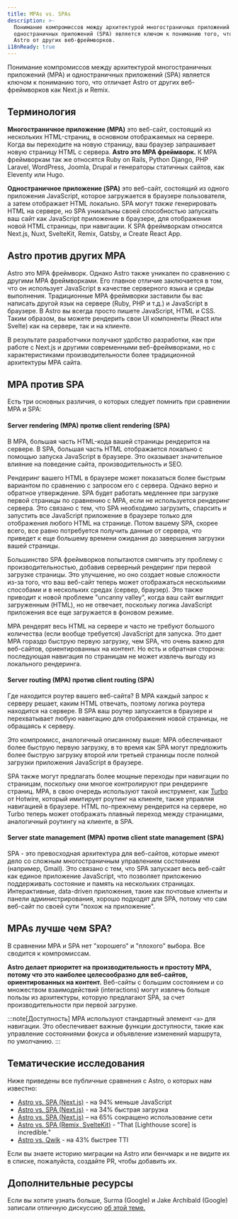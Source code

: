 ```yaml
---
title: MPAs vs. SPAs
description: >-
  Понимание компромиссов между архитектурой многостраничных приложений (MPA) и
  одностраничных приложений (SPA) является ключом к пониманию того, что отличает
  Astro от других веб-фреймворков.
i18nReady: true
---
```


Понимание компромиссов между архитектурой многостраничных приложений (MPA) и одностраничных приложений (SPA) является ключом к пониманию того,
что отличает Astro от других веб-фреймворков как Next.js и Remix.

## Терминология

**Многостраничное приложение (MPA)** это веб-сайт, состоящий из нескольких HTML-страниц, в основном отображаемых на сервере.
Когда вы переходите на новую страницу, ваш браузер запрашивает новую страницу HTML с сервера.
**Astro это MPA фреймворк.** 
К MPA фреймворкам так же относятся Ruby on Rails, Python Django, PHP Laravel, WordPress, Joomla, Drupal и генераторы статичных сайтов, как Eleventy или Hugo.

**Одностраничное приложение (SPA)** это веб-сайт, состоящий из одного приложения JavaScript, которое загружается в браузере пользователя, а затем отображает HTML локально.
SPA могут *также* генерировать HTML на сервере, но SPA уникальны своей способностью запускать ваш сайт как JavaScript приложение
в браузере, для отображения новой HTML страницы, при навигации. К SPA фреймворкам относятся Next.js, Nuxt, SvelteKit, Remix, Gatsby, и
Create React App.

## Astro против других MPA

Astro это MPA фреймворк.
Однако Astro также уникален по сравнению с другими MPA фреймворками.
Его главное отличие заключается в том, что он использует JavaScript в качестве серверного языка и среды выполнения.
Традиционные MPA фреймворки заставили бы вас написать другой язык на сервере (Ruby, PHP и т.д.) и JavaScript в браузере.
В Astro вы всегда просто пишете JavaScript, HTML и CSS. Таким образом, вы можете рендерить свои UI компоненты (React или Svelte)
как на сервере, так и на клиенте.

В результате разработчики получают удобство разработки, как при работе с Next.js и другими современными веб-фреймворками,
но с характеристиками производительности более традиционной архитектуры MPA сайта.

## MPA против SPA

Есть три основных различия, о которых следует помнить при сравнении MPA и SPA:

#### Server rendering (MPA) против client rendering (SPA)

В MPA, большая часть HTML-кода вашей страницы рендерится на сервере.
В SPA, большая часть HTML отображается локально с помощью запуска JavaScript в браузере.
Это оказывает значительное влияние на поведение сайта, производительность и SEO.

Рендеринг вашего HTML в браузере может показаться более быстрым вариантом по сравнению с запросом его с сервера.
Однако верно и обратное утверждение. SPA будет работать медленнее при загрузке первой страницы по сравнению с MPA,
если не используется рендеринг сервера.
Это связано с тем, что SPA необходимо загрузить, спарсить и запустить все JavaScript приложение в браузере только для отображения
любого HTML на странице. Потом вашему SPA, скорее всего, все равно потребуется получить данные от сервера, что приведет к еще большему времени ожидания до
завершения загрузки вашей страницы.

Большинство SPA фреймворков попытаются смягчить эту проблему с производительностью, добавив серверный рендеринг при первой загрузке страницы.
Это улучшение, но оно создает новые сложности из-за того, что ваш веб-сайт теперь может отображаться
несколькими способами и в нескольких средах (сервер, браузер).
Это также приводит к новой проблеме "uncanny valley", когда ваш сайт выглядит загруженным (HTML), но не отвечает, поскольку
логика JavaScript приложения все еще загружается в фоновом режиме.

MPA рендерят весь HTML на сервере и часто не требуют большого количества (если вообще требуется) JavaScript для запуска.
Это дает MPA гораздо быструю первую загрузку, чем SPA, что очень важно для веб-сайтов, ориентированных на контент.
Но есть и обратная сторона: последующая навигация по страницам не может извлечь выгоду из локального рендеринга.


#### Server routing (MPA) против client routing (SPA)

Где находится роутер вашего веб-сайта?
В MPA каждый запрос к серверу решает, каким HTML отвечать, поэтому логика роутера находится на сервере.
В SPA ваш роутер запускается в браузере и перехватывает любую навигацию для отображения новой страницы, не обращаясь к серверу.

Это компромисс, аналогичный описанному выше: MPA обеспечивают более быструю первую загрузку,
в то время как SPA могут предложить более быструю загрузку второй или третьей страницы после полной загрузки приложения JavaScript в браузере.

SPA также могут предлагать более мощные переходы при навигации по страницам, поскольку они многое контролируют при рендеринге страниц.
MPA, в свою очередь используют такой инструмент, как [Turbo](https://turbo.hotwired.dev/) от Hotwire, который 
имитирует роутинг на клиенте, также управляя навигацией в браузере.
HTML по-прежнему рендерится на сервере, но Turbo теперь может отображать плавный переход между страницами, аналогичный роутингу на клиенте, в SPA.

#### Server state management (MPA) против client state management (SPA)

SPA - это превосходная архитектура для веб-сайтов, которые имеют дело со сложным многостраничным управлением состоянием (например, Gmail).
Это связано с тем, что SPA запускает весь веб-сайт как единое приложение JavaScript, что позволяет приложению поддерживать
состояние и память на нескольких страницах. Интерактивные, data-driven приложения, такие как почтовые клиенты и панели администрирования, хорошо
подходят для SPA, потому что сам веб-сайт по своей сути "похож на приложение".


## MPAs лучше чем SPA?

В сравнении MPA и SPA нет "хорошего" и "плохого" выбора. Все сводится к компромиссам.

**Astro делает приоритет на производительность и простоту MPA, потому что это наиболее целесообразно для веб-сайтов, ориентированных на контент.**
Веб-сайты с большим состоянием и со множеством взаимодействий (interactions) могут извлечь больше пользы из архитектуры,
которую предлагают SPA, за счет производительности при первой загрузке.

:::note[Доступность]
MPA используют стандартный элемент `<a>` для навигации.
Это обеспечивает важные функции доступности, такие как управление состояниями фокуса и объявление изменений маршрута, по умолчанию.
:::

## Тематические исследования

Ниже приведены все публичные сравнения с Astro, о которых нам известно:

- [Astro vs. SPA (Next.js)](https://twitter.com/t3dotgg/status/1437195415439360003) - на 94% меньше JavaScript
- [Astro vs. SPA (Next.js)](https://twitter.com/jlengstorf/status/1442707241627385860?lang=en) - на 34% быстрая загрузка
- [Astro vs. SPA (Next.js)](https://vanntile.com/blog/next-to-astro) – на 65% сокращено использование сети
- [Astro vs. SPA (Remix, SvelteKit)](https://www.youtube.com/watch?v=2ZEMb_H-LYE&t=8163s) - "That [Lighthouse score] is incredible."
- [Astro vs. Qwik](https://www.youtube.com/watch?v=2ZEMb_H-LYE&t=8504s) - на 43% быстрее TTI

Если вы знаете историю миграции на Astro или бенчмарк и не видите их в списке, пожалуйста, создайте PR, чтобы добавить их.

## Дополнительные ресурсы

Если вы хотите узнать больше, Surma (Google) и Jake Archibald (Google) записали отличную дискуссию 
[об этой теме.](https://www.youtube.com/watch?v=ivLhf3hq7eM)


